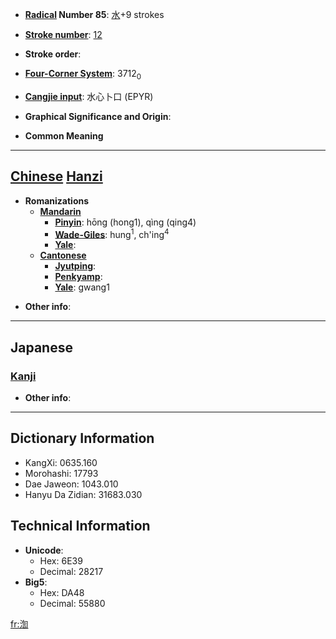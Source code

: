 * '''[[Wiktionary:Chinese radical index| Radical]] Number 85''': [[Wiktionary:Chinese radical index 水|水]]+9 strokes

* '''[[Wiktionary:Chinese total strokes index|Stroke number]]''': [[Wiktionary:Chinese total strokes index 12|12]]

* '''Stroke order''': 

* '''[[Wiktionary:Chinese four corner index|Four-Corner System]]''': 3712<sub>0</sub>

* '''[[Wiktionary:Chinese Cangjie index|Cangjie input]]''': 水心卜口 (EPYR)

* '''Graphical Significance and Origin''': 

* '''Common Meaning'''

----

== [[Chinese]] [[Hanzi]] ==

* '''Romanizations'''
** '''[[Mandarin]]'''
*** '''[[Pinyin]]''': hōng (hong1), qìng (qing4)
*** '''[[Wade-Giles]]''': hung<sup>1</sup>, ch'ing<sup>4</sup>
*** '''[[Yale]]''': 
** '''[[Cantonese]]'''
*** '''[[Jyutping]]''':
*** '''[[Penkyamp]]''': 
*** '''[[Yale]]''': gwang1

* '''Other info''': 

----

==Japanese==
===[[Kanji]]===
{{kanji|on readings=[[こう]] (kō), [[せい]] (sei), [[しょう]] (shō)
|kun readings=
}}

* '''Other info''':  

----

== Dictionary Information ==

* KangXi: 0635.160
* Morohashi: 17793
* Dae Jaweon: 1043.010
* Hanyu Da Zidian: 31683.030

== Technical Information ==

* '''Unicode''':
** Hex: 6E39
** Decimal: 28217
* '''Big5''':
** Hex: DA48
** Decimal: 55880

[[fr:渹]]